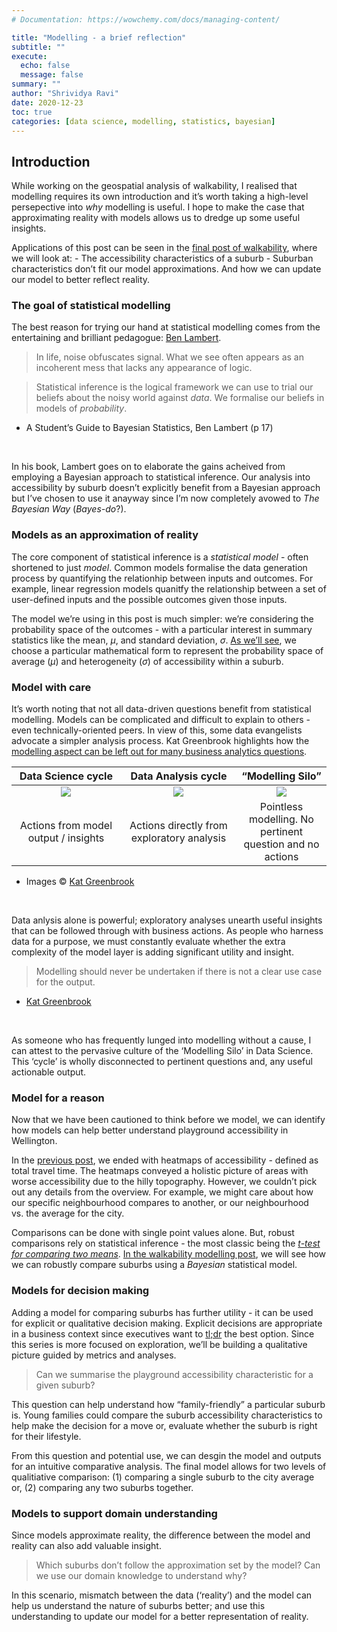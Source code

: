 ```yaml
---
# Documentation: https://wowchemy.com/docs/managing-content/

title: "Modelling - a brief reflection"
subtitle: ""
execute:
  echo: false
  message: false
summary: ""
author: "Shrividya Ravi"
date: 2020-12-23
toc: true
categories: [data science, modelling, statistics, bayesian]
---
```



## Introduction
While working on the geospatial analysis of walkability, I realised that modelling requires its own introduction and it's worth taking a high-level persepective into _why_ modelling is useful. I hope to make the case that approximating reality with models allows us to dredge up some useful insights.

Applications of this post can be seen in the [final post of walkability](https://shriv-portfolio.netlify.app/post/walkability-4/), where we will look at:
- The accessibility characteristics of a suburb
- Suburban characteristics don't fit our model approximations. And how we can update our model to better reflect reality.


### The goal of statistical modelling
The best reason for trying our hand at statistical modelling comes from the entertaining and brilliant pedagogue: [Ben Lambert](https://ben-lambert.com/about/).

> In life, noise obfuscates signal. What we see often appears as an incoherent mess that lacks any appearance of logic.

> Statistical inference is the logical framework we can use to trial our beliefs about the noisy world against _data_. We formalise our beliefs in models of _probability_.

<p style='font-size: 90%; text-align: right; font-style:italic;'>
  - A Student's Guide to Bayesian Statistics, Ben Lambert (p 17)
</p>
<br>

In his book, Lambert goes on to elaborate the gains acheived from employing a Bayesian approach to statistical inference. Our analysis into accessibility by suburb doesn't explicitly benefit from a Bayesian approach but I've chosen to use it anayway since I'm now completely avowed to _The Bayesian Way_ (_Bayes-do_?).


### Models as an approximation of reality
The core component of statistical inference is a _statistical model_ - often shortened to just _model_. Common models formalise the data generation process by quantifying the relationhip between inputs and outcomes. For example, linear regression models quanitfy the relationship between a set of user-defined inputs and the possible outcomes given those inputs.

The model we're using in this post is much simpler: we're considering the probability space of the outcomes - with a particular interest in summary statistics like the mean, $\mu$, and standard deviation, $\sigma$. [As we'll see](https://shriv-portfolio.netlify.app/post/walkability-4/#truncated-normal-model-for-better-fit), we choose a particular mathematical form to represent the probability space of average ($\mu$) and heterogeneity ($\sigma$) of accessibility within a suburb.

### Model with care
It's worth noting that not all data-driven questions benefit from statistical modelling. Models can be complicated and difficult to explain to others - even technically-oriented peers. In view of this, some data evangelists advocate a simpler analysis process. Kat Greenbrook highlights how the [modelling aspect can be left out for many business analytics questions](https://www.linkedin.com/pulse/data-stories-glue-analytics-cycle-kat-greenbrook/).

| Data Science cycle | Data Analysis cycle | "Modelling Silo" |
| :----------------: | :-----------------: | :-------------: |
| ![](analytics_cycle.png)  | ![](analytics_cycle_no_modelling.png)  |![](analytics_cycle_modelling_silo.png)
| Actions from model output / insights  | Actions directly from exploratory analysis | Pointless modelling. No pertinent question and no actions |

<p style='font-size: 90%; text-align: right; font-style:italic;'>
  - Images &copy; <a href="https://www.linkedin.com/pulse/data-stories-glue-analytics-cycle-kat-greenbrook/">Kat Greenbrook</a>
</p>
<br>

Data anlysis alone is powerful; exploratory analyses unearth useful insights that can be followed through with business actions. As people who harness data for a purpose, we must constantly evaluate whether the extra complexity of the model layer is adding significant utility and insight.

> Modelling should never be undertaken if there is not a clear use case for the output.

<p style='font-size: 90%; text-align: right; font-style:italic;'>
  - <a href="https://www.linkedin.com/pulse/data-stories-glue-analytics-cycle-kat-greenbrook/">Kat Greenbrook</a>
</p>
<br>

As someone who has frequently lunged into modelling without a cause, I can attest to the pervasive culture of the 'Modelling Silo' in Data Science. This 'cycle' is wholly disconnected to pertinent questions and, any useful actionable output.

### Model for a reason
Now that we have been cautioned to think before we model, we can identify how models can help better understand playground accessibility in Wellington.

In the [previous post](https://shriv-portfolio.netlify.app/post/walkability-2/), we ended with heatmaps of accessibility - defined as total travel time. The heatmaps conveyed a holistic picture of areas with worse accessibility due to the hilly topography. However, we couldn't pick out any details from the overview. For example, we might care about how our specific neighbourhood compares to another, or our neighbourhood vs. the average for the city.

Comparisons can be done with single point values alone. But, robust comparisons rely on statistical inference - the most classic being the [_t-test for comparing two means_](https://en.wikipedia.org/wiki/Student%27s_t-test). [In the walkability modelling post](https://shriv-portfolio.netlify.app/post/walkability-4/#results-for-mu-and-sigma), we will see how we can robustly compare suburbs using a _Bayesian_ statistical model.


### Models for decision making
Adding a model for comparing suburbs has further utility - it can be used for explicit or qualitative decision making. Explicit decisions are appropriate in a business context since executives want to [tl;dr](https://www.urbandictionary.com/define.php?term=TLDR) the best option. Since this series is more focused on exploration, we'll be building a qualitative picture guided by metrics and analyses.

> Can we summarise the playground accessibility characteristic for a given suburb?

This question can help understand how "family-friendly" a particular suburb is. Young families could compare the suburb accessibility characteristics to help make the decision for a move or, evaluate whether the suburb is right for their lifestyle.

From this question and potential use, we can desgin the model and outputs for an intuitive comparative analysis. The final model allows for two levels of qualitiative comparison: (1) comparing a single suburb to the city average or, (2) comparing any two suburbs together.

### Models to support domain understanding
Since models approximate reality, the difference between the model and reality can also add valuable insight.

> Which suburbs don't follow the approximation set by the model? Can we use our domain knowledge to understand why?

In this scenario, mismatch between the data ('reality') and the model can help us understand the nature of suburbs better; and use this understanding to update our model for a better representation of reality.
